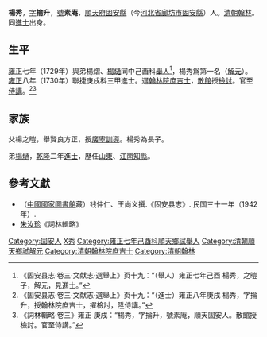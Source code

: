 {{Otheruses|other=名为杨秀的其他人物|杨秀}}

'''楊秀'''，[[表字|字]]'''掄升'''，[[號|號]]'''素庵'''，[[順天府|順天府]][[固安縣|固安縣]]（今[[河北省|河北省]][[廊坊市|廊坊市]][[固安縣|固安縣]]）人。[[清朝|清朝]][[翰林|翰林]]。同[[進士|進士]]出身。

== 生平 ==
[[雍正|雍正]]七年（1729年）與弟楊熠、[[楊熥|楊熥]]同中己酉科[[舉人|舉人]]<ref>《固安县志·卷三·文献志·選舉上》页十九：“（舉人）雍正七年己酉 楊秀，之暟子，解元，見進士。”</ref>，楊秀爲第一名（[[解元|解元]]）。[[雍正|雍正]]八年（1730年）聯捷庚戌科三甲進士。選[[翰林院庶吉士|翰林院庶吉士]]，[[散館|散館]]授[[檢討|檢討]]。官至[[侍講|侍講]]。<ref>《固安县志·卷三·文献志·選舉上》页十九：“（進士）雍正八年庚戌 楊秀，字掄升，授翰林院庶吉士，擢檢討，陞侍講。”</ref><ref>《詞林輯略·卷三》雍正 庚戌：“楊秀，字掄升，號素庵，順天固安人。散館授檢討。官至侍講。”</ref>

== 家族 ==
父楊之暟，舉賢良方正，授[[广宁卫|廣寧]][[訓導|訓導]]。楊秀為長子。

弟[[楊熥|楊熥]]，[[乾隆|乾隆]]二年[[進士|進士]]，歷任[[山東|山東]]、[[江南|江南]][[知縣|知縣]]。

==參考文獻==
{{reflist}}
*（[[中國國家圖書館|中國國家圖書館]]藏）钱仲仁、王尚义撰.《固安县志》. 民国三十一年（1942年）.
*[[朱汝珍|朱汝珍]]《詞林輯略》

{{雍正八年庚戌科殿试金榜}}

{{Authority control}}

{{DEFAULTSORT:Yang楊}}
[[Category:固安人|Category:固安人]]
[[Category:楊姓|X秀]]
[[Category:雍正七年己酉科順天鄉試舉人|Category:雍正七年己酉科順天鄉試舉人]]
[[Category:清朝順天鄉試解元|Category:清朝順天鄉試解元]]
[[Category:清朝翰林院庶吉士|Category:清朝翰林院庶吉士]]
[[Category:清朝翰林|Category:清朝翰林]]


{{清朝人物小作品}}